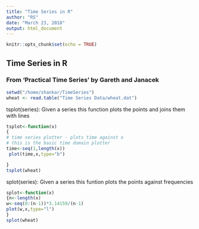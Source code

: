 ```yaml
---
title: "Time Series in R"
author: "RS"
date: "March 23, 2018"
output: html_document
---
```


```r
knitr::opts_chunk$set(echo = TRUE)
```

## Time Series in R
### From 'Practical Time Series' by Gareth and Janacek
```r
setwd("/home/shankar/TimeSeries")
wheat <- read.table("Time Series Data/wheat.dat")
```


tsplot(series): Given a series this function plots the points and joins them with lines

```r
tsplot<-function(x)
{
# time series plotter - plots time against x 
# this is the basic time domain plotter
time<-seq(1,length(x))
 plot(time,x,type="b")

}
tsplot(wheat)
```

splot(series): Given a series this funtion plots the points against frequencies

```r
splot<-function(x)
{n<-length(x)
w<-seq(0:(n-1))*3.14159/(n-1)
plot(w,x,type="l")
}
splot(wheat)
```

